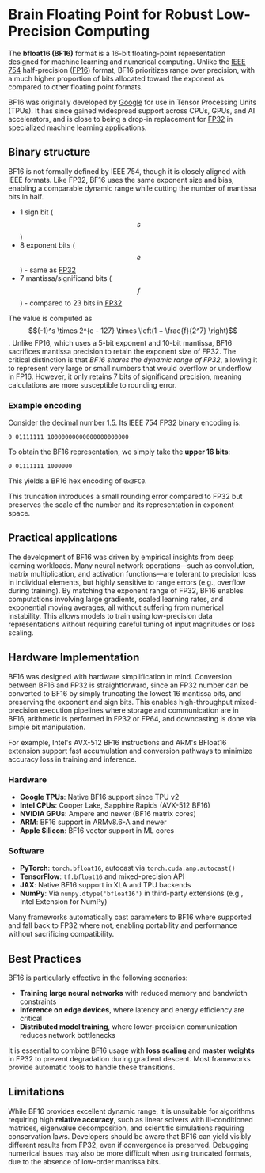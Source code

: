 # Brain Floating Point for Robust Low-Precision Computing

The **bfloat16 (BF16)** format is a 16-bit floating-point representation designed for machine learning and numerical computing. Unlike the [IEEE 754](/spec/ieee/754) half-precision ([FP16](/format/fp16)) format, BF16 prioritizes range over precision, with a much higher proportion of bits allocated toward the exponent as compared to other floating point formats.

BF16 was originally developed by [Google](https://cloud.google.com/blog/products/ai-machine-learning/bfloat16-the-secret-to-high-performance-on-cloud-tpus) for use in Tensor Processing Units (TPUs). It has since gained widespread support across CPUs, GPUs, and AI accelerators, and is close to being a drop-in replacement for [FP32](/format/fp32) in specialized machine learning applications.

## Binary structure

BF16 is not formally defined by IEEE 754, though it is closely aligned with IEEE formats. Like FP32, BF16 uses the same exponent size and bias, enabling a comparable dynamic range while cutting the number of mantissa bits in half. 

- 1 sign bit ($$s$$)
- 8 exponent bits ($$e$$) - same as [FP32](/format/fp32)
- 7 mantissa/significand bits ($$f$$) - compared to 23 bits in [FP32](/format/fp32)

The value is computed as $$(-1)^s \times 2^{e - 127} \times \left(1 + \frac{f}{2^7} \right)$$. Unlike FP16, which uses a 5-bit exponent and 10-bit mantissa, BF16 sacrifices mantissa precision to retain the exponent size of FP32. The critical distinction is that *BF16 shares the dynamic range of FP32*, allowing it to represent very large or small numbers that would overflow or underflow in FP16. However, it only retains 7 bits of significand precision, meaning calculations are more susceptible to rounding error.

### Example encoding

Consider the decimal number 1.5. Its IEEE 754 FP32 binary encoding is:

```
0 01111111 10000000000000000000000
```

To obtain the BF16 representation, we simply take the **upper 16 bits**:

```
0 01111111 1000000
```

This yields a BF16 hex encoding of `0x3FC0`.

This truncation introduces a small rounding error compared to FP32 but preserves the scale of the number and its representation in exponent space.


## Practical applications

The development of BF16 was driven by empirical insights from deep learning workloads. Many neural network operations—such as convolution, matrix multiplication, and activation functions—are tolerant to precision loss in individual elements, but highly sensitive to range errors (e.g., overflow during training). By matching the exponent range of FP32, BF16 enables computations involving large gradients, scaled learning rates, and exponential moving averages, all without suffering from numerical instability. This allows models to train using low-precision data representations without requiring careful tuning of input magnitudes or loss scaling.

## Hardware Implementation

BF16 was designed with hardware simplification in mind. Conversion between BF16 and FP32 is straightforward, since an FP32 number can be converted to BF16 by simply truncating the lowest 16 mantissa bits, and preserving the exponent and sign bits. This enables high-throughput mixed-precision execution pipelines where storage and communication are in BF16, arithmetic is performed in FP32 or FP64, and downcasting is done via simple bit manipulation.

For example, Intel's AVX-512 BF16 instructions and ARM's BFloat16 extension support fast accumulation and conversion pathways to minimize accuracy loss in training and inference.


### Hardware

- **Google TPUs**: Native BF16 support since TPU v2
- **Intel CPUs**: Cooper Lake, Sapphire Rapids (AVX-512 BF16)
- **NVIDIA GPUs**: Ampere and newer (BF16 matrix cores)
- **ARM**: BF16 support in ARMv8.6-A and newer
- **Apple Silicon**: BF16 vector support in ML cores

### Software

- **PyTorch**: `torch.bfloat16`, autocast via `torch.cuda.amp.autocast()`
- **TensorFlow**: `tf.bfloat16` and mixed-precision API
- **JAX**: Native BF16 support in XLA and TPU backends
- **NumPy**: Via `numpy.dtype('bfloat16')` in third-party extensions (e.g., Intel Extension for NumPy)

Many frameworks automatically cast parameters to BF16 where supported and fall back to FP32 where not, enabling portability and performance without sacrificing compatibility.

## Best Practices

BF16 is particularly effective in the following scenarios:

- **Training large neural networks** with reduced memory and bandwidth constraints
- **Inference on edge devices**, where latency and energy efficiency are critical
- **Distributed model training**, where lower-precision communication reduces network bottlenecks

It is essential to combine BF16 usage with **loss scaling** and **master weights** in FP32 to prevent degradation during gradient descent. Most frameworks provide automatic tools to handle these transitions.

## Limitations

While BF16 provides excellent dynamic range, it is unsuitable for algorithms requiring high **relative accuracy**, such as linear solvers with ill-conditioned matrices, eigenvalue decomposition, and scientific simulations requiring conservation laws. Developers should be aware that BF16 can yield visibly different results from FP32, even if convergence is preserved. Debugging numerical issues may also be more difficult when using truncated formats, due to the absence of low-order mantissa bits.